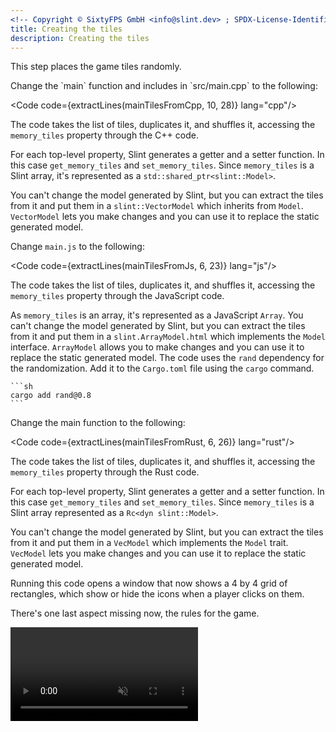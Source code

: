 ```yaml
---
<!-- Copyright © SixtyFPS GmbH <info@slint.dev> ; SPDX-License-Identifier: MIT -->
title: Creating the tiles
description: Creating the tiles
---
```



This step places the game tiles randomly.

<Tabs syncKey="dev-language">
  <TabItem label="C++" >
  Change the `main` function and includes in `src/main.cpp` to the following:


<Code code={extractLines(mainTilesFromCpp, 10, 28)} lang="cpp"/>


The code takes the list of tiles, duplicates it, and shuffles it, accessing the `memory_tiles` property through the C++ code.

For each top-level property, Slint generates a getter and a setter function. In this case `get_memory_tiles` and `set_memory_tiles`.
Since `memory_tiles` is a Slint array, it's represented as a <LangRefLink lang="cpp" relpath="api/classslint_1_1model">`std::shared_ptr<slint::Model>`</LangRefLink>.

You can't change the model generated by Slint, but you can extract the tiles from it and put them
in a <LangRefLink lang="cpp" relpath="api/classslint_1_1vectormodel">`slint::VectorModel`</LangRefLink> which inherits from `Model`.
`VectorModel` lets you make changes and you can use it to replace the static generated model.
  </TabItem>
  <TabItem label="NodeJS">

Change `main.js` to the following:


<Code code={extractLines(mainTilesFromJs, 6, 23)} lang="js"/>

The code takes the list of tiles, duplicates it, and shuffles it, accessing the `memory_tiles` property through the JavaScript code.

As `memory_tiles` is an array, it's represented as a JavaScript `Array`.
You can't change the model generated by Slint, but you can extract the tiles from it and put them
in a <LangRefLink lang="nodejs" relpath="classes/ArrayModel">`slint.ArrayModel.html`</LangRefLink> which implements the <LangRefLink lang="nodejs" relpath="classes/Model.html">`Model`</LangRefLink> interface.
`ArrayModel` allows you to make changes and you can use it to replace the static generated model.
  </TabItem>
  <TabItem label="Rust">
  The code uses the `rand` dependency for the randomization. Add it to the `Cargo.toml` file using the `cargo` command.

    ```sh
    cargo add rand@0.8
    ```

Change the main function to the following:


<Code code={extractLines(mainTilesFromRust, 6, 26)} lang="rust"/>

The code takes the list of tiles, duplicates it, and shuffles it, accessing the `memory_tiles` property through the Rust code.

For each top-level property,
Slint generates a getter and a setter function. In this case `get_memory_tiles` and `set_memory_tiles`.
Since `memory_tiles` is a Slint array represented as a <LangRefLink lang="rust-slint" relpath="trait.Model">`Rc<dyn slint::Model>`</LangRefLink>.

You can't change the model generated by Slint, but you can extract the tiles from it and put them
in a <LangRefLink lang="rust-slint" relpath="struct.VecModel">`VecModel`</LangRefLink> which implements the `Model` trait.
`VecModel` lets you make changes and you can use it to replace the static generated model.

  </TabItem>
</Tabs>


Running this code opens a window that now shows a 4 by 4 grid of rectangles, which show or hide
the icons when a player clicks on them.

There's one last aspect missing now, the rules for the game.

<video autoplay loop muted playsinline src="https://slint.dev/blog/memory-game-tutorial/creating-the-tiles-from-rust.mp4"></video>
